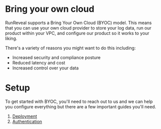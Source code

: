 # Bring your own cloud
RunReveal supports a Bring Your Own Cloud (BYOC) model. This means that you can
use your own cloud provider to store your log data, run our product within your
VPC, and configure our product so it works to your liking.

There's a variety of reasons you might want to do this including:
 - Increased security and compliance posture
 - Reduced latency and cost
 - Increased control over your data

# Setup

To get started with BYOC, you'll need to reach out to us and we can help you
configure everything but there are a few important guides you'll need.

1. [Deployment](/bring-your-own-cloud/deployment)
2. [Authentication](/bring-your-own-cloud/authentication)

